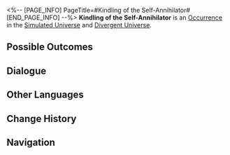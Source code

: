 <%-- [PAGE_INFO]
PageTitle=#Kindling of the Self-Annihilator#
[END_PAGE_INFO] --%>
{{Stub}}
{{Simulated Universe Event Infobox
|id            = 11601
|title         = 
|image         = Occurrence Default.png
|domains_su    = Unknown
|domains_ext   = 
|domains_swarm = Unknown
|domains_gng   = Unknown
|domains_du    = Unknown
|requirements  = 
|prev          = 
|next          = 
|characters    = 
|factions      = 
|order         = 
|order_du      = 
}}
'''Kindling of the Self-Annihilator''' is an [[Divergent Universe/Occurrence|Occurrence]] in the [[Simulated Universe]] and [[Divergent Universe]].

==Possible Outcomes==
{{Possible Outcomes
|choice_1 = Hurry and terminate black box. Get it out.
|result_1 = Achieve battle victory within 4 Cycle(s). If you complete the challenge, obtain a 3-star Blessing of The Hunt.
|path_1   = The Hunt
|modes_1  = swarm

|choice_2 = You can "reinforce this belief."
|result_2 = Gain 1 random Negative Curio(s) and enhance 3 blessing(s).
|path_2   = Erudition
|modes_2  = gng

|choice_3 = Refuse.
|result_3 = Enhance 4 random Blessings.
|modes_3  = du

|choice_4 = Accept the flames of "Self-destruction" and destroy the black box.
|result_4 = Obtain 2 random Negative Curio(s) and 2 Blessing(s) of (Preservation/Remembrance/Nihility/Abundance/The Hunt/Destruction/Elation/Propagation/Erudition) of 2- to 3-star rarity.
|modes_4  = du

|choice_5 = Accept the flames of "Self-destruction" and destroy the black box.
|result_5 = Obtain 1 random Negative Curio and a 3-star Blessing.
|modes_5  = su,swarm,gng

|choice_6 = Refuse.
|result_6 = Obtain 100 Cosmic Fragment(s).
|modes_6  = su,swarm,gng

}}
<!--
==Gameplay Notes==
* 
-->
==Dialogue==
{{Dialogue Start}}
:{{tx}}
{{Dialogue End}}

==Other Languages==
{{Other Languages
|en   = Kindling of the Self-Annihilator
|zhs  = 自灭者的火种
|zht  = 自滅者的火種
|ja   = {{Rubi|自滅者|じめつしゃ}}の{{Rubi|火種|ひだね}}
|ko   = 자멸자의 불씨
|es   = Yesca del Autodestructor
|fr   = Brasier de l'Auto-annihilateur
|ru   = Пламя Самоуничтожителя
|th   = เชื้อไฟของผู้ทำลายตน
|vi   = Mồi Lửa Kẻ Tự Hủy Diệt
|de   = Zündholz des Selbstvernichters
|id   = Api Self-Annihilator
|pt   = Acendedor do Autoaniquilador
}}

==Change History==
{{Change History|1.0}}

==Navigation==
{{Occurrence Navbox}}
